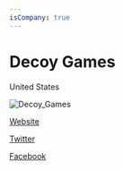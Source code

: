```yaml
---
isCompany: true
---
```


# Decoy Games

<Location>

United States

</Location>

![Decoy_Games](./directory_images/Decoy_Games_v1.webp)

<Website>

[Website](http://www.decoygames.com)

[Twitter](https://twitter.com/DecoyGames)

[Facebook](https://www.facebook.com/decoygames)

</Website>
